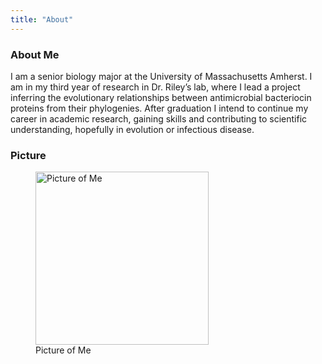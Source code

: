 ```yaml
---
title: "About"
---
```


### About Me

I am a senior biology major at the University of Massachusetts Amherst. I am in my third year of research in Dr. Riley's lab, where I lead a project inferring the evolutionary relationships between antimicrobial bacteriocin proteins from their phylogenies. After graduation I intend to continue my career in academic research, gaining skills and contributing to scientific understanding, hopefully in evolution or infectious disease.

### Picture

![Picture of Me](images/Sofia.jpeg){width="277"}

